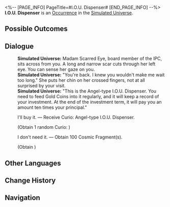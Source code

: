 <%-- [PAGE_INFO]
PageTitle=#I.O.U. Dispenser#
[END_PAGE_INFO] --%>
{{Stub}}
{{Simulated Universe Event Infobox
|id            = 10901-1
|title         = 
|image         = Occurrence IPC.png
|domains_su    = Unknown
|domains_swarm = 
|domains_gng   = 
|domains_du    = 
|domains_und   = 
|requirements  = 
|prev          = 
|next          = 
|characters    = 
|factions      = 
|order         = 069
|order_du      = 
}}
'''I.O.U. Dispenser''' is an [[Simulated Universe/Occurrence|Occurrence]] in the [[Simulated Universe]].

==Possible Outcomes==
{{Possible Outcomes
|choice_1 = I'll buy it.
|result_1 = Receive Curio: Angel-type I.O.U. Dispenser.

|choice_2 = I don't need it.
|result_2 = Obtain 100 Cosmic Fragment(s).
}}
<!--
==Gameplay Notes==
* 
-->
==Dialogue==
{{Dialogue Start}}
:'''Simulated Universe:''' Madam Scarred Eye, board member of the IPC, sits across from you. A long and narrow scar cuts through her left eye. You can sense her gaze on you.
:'''Simulated Universe:''' "You're back. I knew you wouldn't make me wait too long." She puts her chin on her crossed fingers, not at all surprised by your visit.
:'''Simulated Universe:''' "This is the Angel-type I.O.U. Dispenser. You need to feed Gold Coins into it regularly, and it will keep a record of your investment. At the end of the investment term, it will pay you an amount ten times your principal."
:{{DIcon|Star}} I'll buy it. &mdash; Receive Curio: Angel-type I.O.U. Dispenser.
:;(Obtain 1 random Curio&colon; {{Item|Angel-type I.O.U. Dispenser|20|type=Curio}})
:{{DIcon|Star}} I don't need it. &mdash; Obtain 100 Cosmic Fragment(s).
:;(Obtain {{Item|Cosmic Fragment|20|x=100}})
{{Dialogue End}}

==Other Languages==
{{Other Languages
|en   = I.O.U. Dispenser
|zhs  = 谢债发行机
|zht  = 謝債發行機
|ja   = {{Rubi|謝債発行機|しゃさいはっこうき}}
|ko   = 사채발행기
|es   = Dispensador de deuda
|fr   = Accumulateur de dettes
|ru   = Распределитель займов
|th   = I.O.U. Dispenser
|vi   = Máy Nhắc Nợ
|de   = Schuldscheinspender
|id   = I.O.U. Dispenser
|pt   = Dispensador de Promissórias
}}

==Change History==
{{Change History|1.0}}

==Navigation==
{{Occurrence Navbox}}